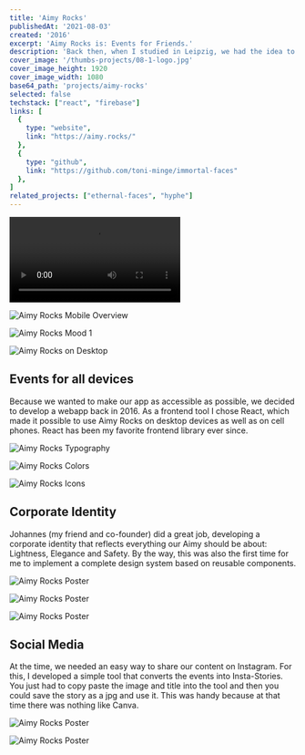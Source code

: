 ```yaml
---
title: 'Aimy Rocks'
publishedAt: '2021-08-03'
created: '2016'
excerpt: 'Aimy Rocks is: Events for Friends.'
description: 'Back then, when I studied in Leipzig, we had the idea to make a kind of AirBnB for house parties. After many different versions, this is the final version: A tool where hosts can create an event and guests can vote together in groups on which event they want to go to.'
cover_image: '/thumbs-projects/08-1-logo.jpg'
cover_image_height: 1920
cover_image_width: 1080
base64_path: 'projects/aimy-rocks'
selected: false
techstack: ["react", "firebase"]
links: [
  {
    type: "website",
    link: "https://aimy.rocks/"
  },
  {
    type: "github",
    link: "https://github.com/toni-minge/immortal-faces"
  },
]
related_projects: ["ethernal-faces", "hyphe"]
---
```


![Interface Test](/projects/aimy-rocks/03-video.mp4)

![Aimy Rocks Mobile Overview](/projects/aimy-rocks/04-Mobile.jpg)

![Aimy Rocks Mood 1](/projects/aimy-rocks/05-1-mood.jpg)

![Aimy Rocks on Desktop](/projects/aimy-rocks/06-desktop_.jpg)

## Events for all devices
Because we wanted to make our app as accessible as possible, we decided to develop a webapp back in 2016. As a frontend tool I chose React, which made it possible to use Aimy Rocks on desktop devices as well as on cell phones. React has been my favorite frontend library ever since.


![Aimy Rocks Typography](/projects/aimy-rocks/08-2-typography.jpg)

![Aimy Rocks Colors](/projects/aimy-rocks/09-2-colors.jpg)

![Aimy Rocks Icons](/projects/aimy-rocks/09-icons.jpg)

## Corporate Identity

Johannes (my friend and co-founder) did a great job, developing a corporate identity that reflects everything our Aimy should be about: Lightness, Elegance and Safety. By the way, this was also the first time for me to implement a complete design system based on reusable components.

![Aimy Rocks Poster](/projects/aimy-rocks/10-poster.jpg)

![Aimy Rocks Poster](/projects/aimy-rocks/11-stationary_.jpg)


![Aimy Rocks Poster](/projects/aimy-rocks/13-stories_.jpg)

## Social Media

At the time, we needed an easy way to share our content on Instagram. For this, I developed a simple tool that converts the events into Insta-Stories. You just had to copy paste the image and title into the tool and then you could save the story as a jpg and use it. This was handy because at that time there was nothing like Canva.

![Aimy Rocks Poster](/projects/aimy-rocks/12-socialmedia.jpg)

![Aimy Rocks Poster](/projects/aimy-rocks/14-sticker.jpg)
